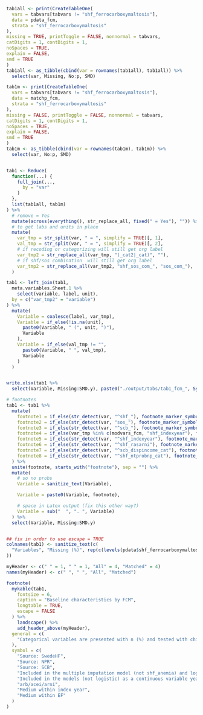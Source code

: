 ```r

tab1all <- print(CreateTableOne(
  vars = tabvars[tabvars != "shf_ferrocarboxymaltosis"],
  data = pdata_fcm,
  strata = "shf_ferrocarboxymaltosis"
),
missing = TRUE, printToggle = FALSE, nonnormal = tabvars,
catDigits = 1, contDigits = 1,
noSpaces = TRUE,
explain = FALSE,
smd = TRUE
)
tab1all <- as_tibble(cbind(var = rownames(tab1all), tab1all)) %>%
  select(var, Missing, No:p, SMD)

tab1m <- print(CreateTableOne(
  vars = tabvars[tabvars != "shf_ferrocarboxymaltosis"],
  data = matchp_fcm,
  strata = "shf_ferrocarboxymaltosis"
),
missing = FALSE, printToggle = FALSE, nonnormal = tabvars,
catDigits = 1, contDigits = 1,
noSpaces = TRUE,
explain = FALSE,
smd = TRUE
)
tab1m <- as_tibble(cbind(var = rownames(tab1m), tab1m)) %>%
  select(var, No:p, SMD)


tab1 <- Reduce(
  function(...) {
    full_join(...,
      by = "var"
    )
  },
  list(tab1all, tab1m)
) %>%
  # remove = Yes
  mutate(across(everything(), str_replace_all, fixed(" = Yes"), "")) %>%
  # to get labs and units in place
  mutate(
    var_tmp = str_split(var, " = ", simplify = TRUE)[, 1],
    val_tmp = str_split(var, " = ", simplify = TRUE)[, 2],
    # if recoding or categorizing will still get org label
    var_tmp2 = str_replace_all(var_tmp, "(_cat2|_cat)", ""),
    # if shf/sos combination  will still get org label
    var_tmp2 = str_replace_all(var_tmp2, "shf_sos_com_", "sos_com_"),
  )

tab1 <- left_join(tab1,
  meta.variables.Sheet.1 %>%
    select(variable, label, unit),
  by = c("var_tmp2" = "variable")
) %>%
  mutate(
    Variable = coalesce(label, var_tmp),
    Variable = if_else(!is.na(unit),
      paste0(Variable, " (", unit, ")"),
      Variable
    ),
    Variable = if_else(val_tmp != "",
      paste0(Variable, " ", val_tmp),
      Variable
    )
  )


write.xlsx(tab1 %>%
  select(Variable, Missing:SMD.y), paste0("./output/tabs/tab1_fcm_", Sys.Date(), ".xlsx"), rowNames = FALSE)

# footnotes
tab1 <- tab1 %>%
  mutate(
    footnote1 = if_else(str_detect(var, "^shf_"), footnote_marker_symbol(1), ""),
    footnote2 = if_else(str_detect(var, "sos_"), footnote_marker_symbol(2), ""),
    footnote3 = if_else(str_detect(var, "^scb_"), footnote_marker_symbol(3), ""),
    footnote4 = if_else(var_tmp %in% c(modvars_fcm, "shf_indexyear"), footnote_marker_symbol(4), ""),
    footnote5 = if_else(str_detect(var, "^shf_indexyear"), footnote_marker_symbol(5), ""),
    footnote6 = if_else(str_detect(var, "^shf_rasarni"), footnote_marker_symbol(6), ""),
    footnote7 = if_else(str_detect(var, "^scb_dispincome_cat"), footnote_marker_symbol(7), ""),
    footnote8 = if_else(str_detect(var, "^shf_ntprobnp_cat"), footnote_marker_symbol(8), "")
  ) %>%
  unite(footnote, starts_with("footnote"), sep = "") %>%
  mutate(
    # so no probs
    Variable = sanitize_text(Variable),

    Variable = paste0(Variable, footnote),

    # space in Latex output (fix this other way?)
    Variable = sub("  ", ". ", Variable)
  ) %>%
  select(Variable, Missing:SMD.y)


## fix in order to use escape = TRUE
colnames(tab1) <- sanitize_text(c(
  "Variables", "Missing (%)", rep(c(levels(pdata$shf_ferrocarboxymaltosis), "p-value", "SMD"), 2)
))

myHeader <- c(" " = 1, " " = 1, "All" = 4, "Matched" = 4)
names(myHeader) <- c(" ", " ", "All", "Matched")

footnote(
  mykable(tab1,
    fontsize = 6,
    caption = "Baseline characteristics by FCM",
    longtable = TRUE,
    escape = FALSE
  ) %>%
    landscape() %>%
    add_header_above(myHeader),
  general = c(
    "Categorical variables are presented with n (%) and tested with chi-square test and continuous variables with median [q1-q3] and tested with Mann-Whitney U test."
  ),
  symbol = c(
    "Source: SwedeHF",
    "Source: NPR",
    "Source: SCB",
    "Included in the multiple imputation model (not shf_anemia) and logistic (not shf_location)/cox models)",
    "Included in the models (not logistic) as a continuous variable year and month",
    "arb/acei/arni",
    "Medium within index year",
    "Medium within EF"
  )
)
```
